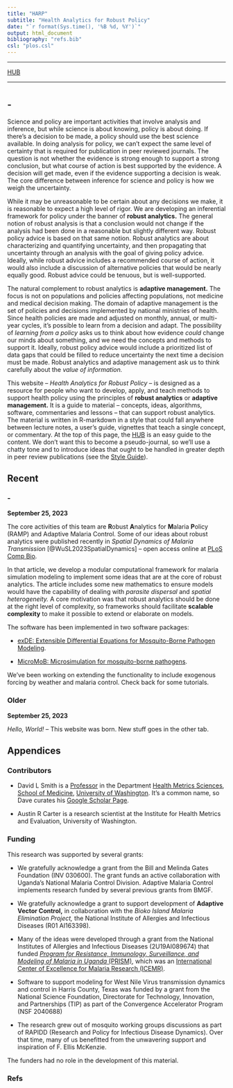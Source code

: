 ```yaml
---
title: "HARP" 
subtitle: "Health Analytics for Robust Policy"  
date: "`r format(Sys.time(), '%B %d, %Y')`"
output: html_document
bibliography: "refs.bib" 
csl: "plos.csl" 
---
```


***

[HUB](hub.html)

*** 

# {.tabset}

## -  

Science and policy are important activities that involve analysis and inference, but while science is about knowing, policy is about doing. If there's a decision to be made, a policy should use the best science available. In doing analysis for policy, we can't expect the same level of certainty that is required for publication in peer reviewed journals. The question is not whether the evidence is strong enough to support a strong conclusion, but what course of action is best supported by the evidence. A decision will get made, even if the evidence supporting a decision is weak. The core difference between inference for science and policy is how we weigh the uncertainty. 

While it may be unreasonable to be certain about any decisions we make, it is reasonable to expect a high level of rigor. We are developing an inferential framework for policy under the banner of **robust analytics.** The general notion of robust analysis is that a conclusion would not change if the analysis had been done in a reasonable but slightly different way. Robust policy advice is based on that same notion. Robust analytics are about characterizing and quantifying uncertainty, and then propagating that uncertainty through an analysis with the goal of giving policy advice. Ideally, while robust advice includes a recommended course of action, it would also include a discussion of alternative policies that would be nearly equally good.  Robust advice could be tenuous, but is well-supported. 

The natural complement to robust analytics is **adaptive management.** The focus is not on populations and policies affecting populations, not medicine and medical decision making. The domain of adaptive management is the set of policies and decisions implemented by national ministries of health. Since health policies are made and adjusted on monthly, annual, or multi-year cycles, it's possible to learn from a decision and adapt. The possibility of *learning from a policy* asks us to think about how evidence *could* change our minds about something, and we need the concepts and methods to support it. Ideally, robust policy advice would include a prioritized list of data gaps that could be filled to reduce uncertainty the next time a decision must be made. Robust analytics and adaptive management ask us to think carefully about the *value of information.*  

This website -- *Health Analytics for Robust Policy* -- is designed as a resource for people who want to develop, apply, and teach methods to support health policy using the principles of **robust analytics** or **adaptive management.** It is a guide to material -- concepts, ideas, algorithms, software, commentaries and lessons -- that can support robust analytics. The material is written in R-markdown in a style that could fall anywhere between lecture notes, a user's guide, vignettes that teach a single concept, or commentary. At the top of this page, the [HUB](hub.html) is an easy guide to the content. We don't want this to become a pseudo-journal, so we'll use a chatty tone and to introduce ideas that ought to be handled in greater depth in peer review publications (see the [Style Guide](HARP-Style-Guide.html)). 

## Recent {.tabset}

### - 

**September 25, 2023** 

The core activities of this team are  **R**obust **A**nalytics for **M**alaria **P**olicy (RAMP) and Adaptive Malaria Control. Some of our ideas about robust analytics were published recently in *Spatial Dynamics of Malaria Transmission* [@WuSL2023SpatialDynamics] -- open access online at [PLoS Comp Bio](https://journals.plos.org/ploscompbiol/article?id=10.1371/journal.pcbi.1010684){target="_blank"}. 

In that article, we develop a modular computational framework for malaria simulation modeling to implement some ideas that are at the core of robust analytics. The article includes some new mathematics to ensure models would have the capability of dealing with *parasite dispersal* and *spatial heterogeneity.* A core motivation was that robust analytics should be done at the right level of complexity, so frameworks should facilitate **scalable complexity** to make it possible to extend or elaborate on models. 

The software has been implemented in two software packages: 

+ [exDE: Extensible Differential Equations for Mosquito-Borne Pathogen Modeling](https://dd-harp.github.io/exDE/){target="_blank"}. 
    
+ [MicroMoB: Microsimulation for mosquito-borne pathogens](https://dd-harp.github.io/MicroMoB/){target="_blank"}. 

We've been working on extending the functionality to include exogenous forcing by weather and malaria control. Check back for some tutorials. 

### Older 

**September 25, 2023** 

*Hello, World!* -- This website was born. New stuff goes in the other tab. 


## Appendices {.tabset}

### Contributors 

+ David L Smith is a [Professor](https://depts.washington.edu/healthms/people/david-smith/){target="_blank"}  in the Department [Health Metrics Sciences](https://depts.washington.edu/healthms/){target="_blank"}, [School of Medicine](https://www.uwmedicine.org/school-of-medicine){target="_blank"}, [University of Washington](https://www.washington.edu/){target="_blank"}. It's a common name, so Dave curates his [Google Scholar Page](https://scholar.google.com/citations?user=KsqPjT8AAAAJ&hl=en). 

+ Austin R Carter is a research scientist at the Institute for Health Metrics and Evaluation, University of Washington.  

### Funding  

This research was supported by several grants: 

+ We gratefully acknowledge a grant from the Bill and Melinda Gates Foundation (INV 030600). The grant funds an active collaboration with Uganda's National Malaria Control Division. Adaptive Malaria Control implements research funded by several previous grants from BMGF. 

+ We gratefully acknowledge a grant to support development of **Adaptive Vector Control,** in collaboration with the *Bioko Island Malaria Elimination Project,*  the National Institute of Allergies and Infectious Diseases (R01 AI163398). 

+ Many of the ideas were developed through a grant from the National Institutes of Allergies and Infectious Diseases (2U19AI089674) that funded  [*Program for Resistance, Immunology, Surveillance, and Modeling of Malaria in Uganda* (PRISM)](https://www.niaid.nih.gov/research/east-africa-international-center-excellence-malaria-research){target="_blank"}, which was an [International Center of Excellence for Malaria Research (ICEMR)](https://www.niaid.nih.gov/research/excellence-malaria-research){target="_blank"}. 

+ Software to support modeling for West Nile Virus transmission dynamics and control in Harris County, Texas was funded by a grant from the National Science Foundation, Directorate for Technology, Innovation, and Partnerships (TIP) as part of the Convergence Accelerator Program (NSF 2040688)

+ The research grew out of mosquito working groups discussions as part of RAPIDD (Research and Policy for Infectious Disease Dynamics). Over that time, many of us benefitted from the unwavering support and inspiration of F. Ellis McKenzie. 

The funders had no role in the development of this material. 

### Refs 
